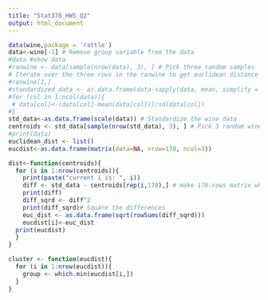 ```yaml
---
title: "Stat378_HW5_Q2"
output: html_document
---
```


```r
data(wine,package = 'rattle')
data<-wine[-1] # Remove group variable from the data
#data #show data
#ranwine <- data[sample(nrow(data), 3), ] # Pick three random samples
# Iterate over the three rows in the ranwine to get euclidean distance from the other  samples
#ranwine[1,]
#standardized_data <- as.data.frame(data-sapply(data, mean, simplify = TRUE))/sapply(data, sd, simplify = TRUE)
#for (col in 1:ncol(data)){
 # data[col]<-(data[col]-mean(data[col]))/sd(data[col])
#}
std_data<-as.data.frame(scale(data)) # Standardize the wine data
centroids <- std_data[sample(nrow(std_data), 3), ] # Pick 3 random wines to start with
#print(data)
euclidean_dist <- list()
eucdist<-as.data.frame(matrix(data=NA, nrow=178, ncol=3))

dist<-function(centroids){
  for (i in 1:nrow(centroids)){
    print(paste("current i is: ", i))
    diff <- std_data - centroids[rep(i,178),] # make 178-rows matrix where each row is a copy of a row in ranwine. And subtranct that matrix from the original data to get the difference.
    print(diff)
    diff_sqrd <- diff^2
    print(diff_sqrd)# Square the differences
    euc_dist <- as.data.frame(sqrt(rowSums(diff_sqrd)))
    eucdist[i]<-euc_dist
  print(eucdist)
  }
}

cluster <- function(eucdist){
  for (i in 1:nrow(eucdist)){
    group <- which.min(eucdist[i,])
  }
}

```

